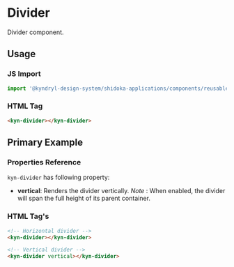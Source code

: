 
<Meta of={DividerStories} />

# Divider

Divider component.

## Usage

### JS Import

```js
import '@kyndryl-design-system/shidoka-applications/components/reusable/divider';
```

### HTML Tag

```html
<kyn-divider></kyn-divider>
```

## Primary Example

<Canvas>
  <Story of={DividerStories} />
</Canvas>

### Properties Reference

`kyn-divider` has following property:

- **vertical**: Renders the divider vertically. _Note_ : When enabled, the divider will span the full height of its parent container.

### HTML Tag's

```html
<!-- Horizontal divider -->
<kyn-divider></kyn-divider>

<!-- Vertical divider -->
<kyn-divider vertical></kyn-divider>
```
